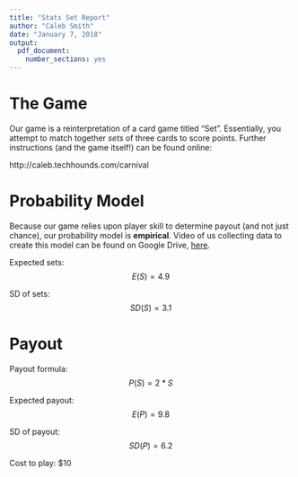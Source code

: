 ```yaml
---
title: "Stats Set Report"
author: "Caleb Smith"
date: "January 7, 2018"
output: 
  pdf_document:
    number_sections: yes
---
```


# The Game

Our game is a reinterpretation of a card game titled "Set". Essentially, you attempt to match together *sets* of three cards to score points. Further instructions (and the game itself!) can be found online:

http://caleb.techhounds.com/carnival

# Probability Model

Because our game relies upon player skill to determine payout (and not just chance), our probability model is **empirical**. Video of us collecting data to create this model can be found on Google Drive, [here](). <!-- TODO add drive link -->

<!-- dot plot of data -->

<!-- bar graph of relative frequencies (%) -->

<!-- TODO actually calculate these from data -->

Expected sets: $$ E(S) = 4.9 $$

SD of sets: $$ SD(S) = 3.1 $$

# Payout

Payout formula: $$ P(S) = 2 * S $$

Expected payout: $$ E(P) = 9.8 $$

SD of payout: $$ SD(P) = 6.2 $$

Cost to play: $10